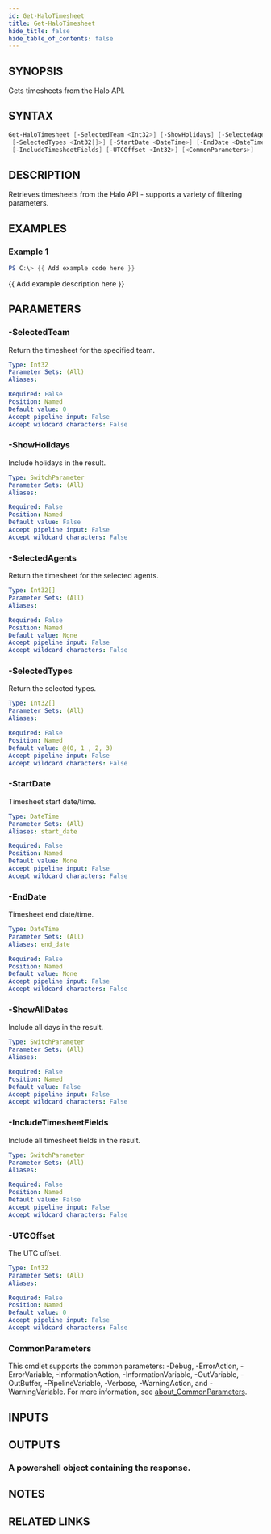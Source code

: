 ```yaml
---
id: Get-HaloTimesheet
title: Get-HaloTimesheet
hide_title: false
hide_table_of_contents: false
---
```


## SYNOPSIS

Gets timesheets from the Halo API.

## SYNTAX

```powershell
Get-HaloTimesheet [-SelectedTeam <Int32>] [-ShowHolidays] [-SelectedAgents <Int32[]>]
 [-SelectedTypes <Int32[]>] [-StartDate <DateTime>] [-EndDate <DateTime>] [-ShowAllDates]
 [-IncludeTimesheetFields] [-UTCOffset <Int32>] [<CommonParameters>]
```

## DESCRIPTION

Retrieves timesheets from the Halo API - supports a variety of filtering parameters.

## EXAMPLES

### Example 1

```powershell
PS C:\> {{ Add example code here }}
```

{{ Add example description here }}

## PARAMETERS

### -SelectedTeam

Return the timesheet for the specified team.

```yaml
Type: Int32
Parameter Sets: (All)
Aliases:

Required: False
Position: Named
Default value: 0
Accept pipeline input: False
Accept wildcard characters: False
```

### -ShowHolidays

Include holidays in the result.

```yaml
Type: SwitchParameter
Parameter Sets: (All)
Aliases:

Required: False
Position: Named
Default value: False
Accept pipeline input: False
Accept wildcard characters: False
```

### -SelectedAgents

Return the timesheet for the selected agents.

```yaml
Type: Int32[]
Parameter Sets: (All)
Aliases:

Required: False
Position: Named
Default value: None
Accept pipeline input: False
Accept wildcard characters: False
```

### -SelectedTypes

Return the selected types.

```yaml
Type: Int32[]
Parameter Sets: (All)
Aliases:

Required: False
Position: Named
Default value: @(0, 1 , 2, 3)
Accept pipeline input: False
Accept wildcard characters: False
```

### -StartDate

Timesheet start date/time.

```yaml
Type: DateTime
Parameter Sets: (All)
Aliases: start_date

Required: False
Position: Named
Default value: None
Accept pipeline input: False
Accept wildcard characters: False
```

### -EndDate

Timesheet end date/time.

```yaml
Type: DateTime
Parameter Sets: (All)
Aliases: end_date

Required: False
Position: Named
Default value: None
Accept pipeline input: False
Accept wildcard characters: False
```

### -ShowAllDates

Include all days in the result.

```yaml
Type: SwitchParameter
Parameter Sets: (All)
Aliases:

Required: False
Position: Named
Default value: False
Accept pipeline input: False
Accept wildcard characters: False
```

### -IncludeTimesheetFields

Include all timesheet fields in the result.

```yaml
Type: SwitchParameter
Parameter Sets: (All)
Aliases:

Required: False
Position: Named
Default value: False
Accept pipeline input: False
Accept wildcard characters: False
```

### -UTCOffset

The UTC offset.

```yaml
Type: Int32
Parameter Sets: (All)
Aliases:

Required: False
Position: Named
Default value: 0
Accept pipeline input: False
Accept wildcard characters: False
```

### CommonParameters

This cmdlet supports the common parameters: -Debug, -ErrorAction, -ErrorVariable, -InformationAction, -InformationVariable, -OutVariable, -OutBuffer, -PipelineVariable, -Verbose, -WarningAction, and -WarningVariable. For more information, see [about_CommonParameters](http://go.microsoft.com/fwlink/?LinkID=113216).

## INPUTS

## OUTPUTS

### A powershell object containing the response.

## NOTES

## RELATED LINKS
